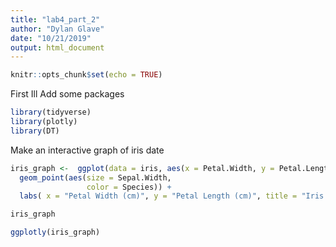 ```yaml
---
title: "lab4_part_2"
author: "Dylan Glave"
date: "10/21/2019"
output: html_document
---
```


```r
knitr::opts_chunk$set(echo = TRUE)
```

First Ill Add some packages
```r
library(tidyverse)
library(plotly)
library(DT)
```


Make an interactive graph of iris date


```r
iris_graph <-  ggplot(data = iris, aes(x = Petal.Width, y = Petal.Length)) +
  geom_point(aes(size = Sepal.Width,
                 color = Species)) +
  labs( x = "Petal Width (cm)", y = "Petal Length (cm)", title = "Iris Metrics")

iris_graph

ggplotly(iris_graph)
```
